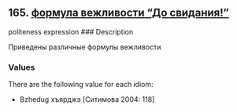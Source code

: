 ## 165. <a href =  'https://agricolamz.github.io/The_Circassian_Isoglosses_Database/165.html'>формула вежливости "До свидания!"</a>
politeness expression
### Description

Приведены различные формулы вежливости

### Values
There are the following value for each idiom:

* Bzhedug  хъярджэ [Ситимова 2004: 118] 

